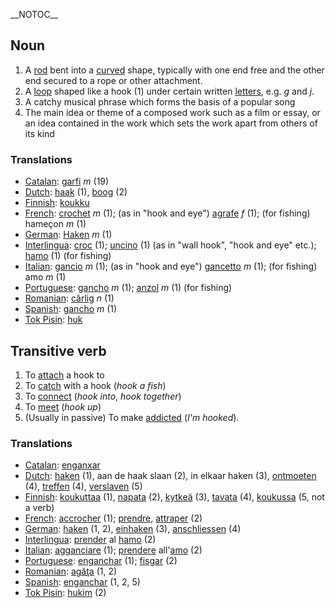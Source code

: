 __NOTOC__

==Noun==

# A [[rod]] bent into a [[curve]]d shape, typically with one end free and the other end secured to a rope or other attachment.
# A [[loop]] shaped like a hook (1) under certain written [[letter]]s, e.g. ''g'' and ''j''.
# A catchy musical phrase which forms the basis of a popular song
# The main idea or theme of a composed work such as a film or essay, or an idea contained in the work which sets the work apart from others of its kind

===Translations===
*[[Catalan]]: [[garfi]] ''m'' (19)
*[[Dutch]]: [[haak]] (1), [[boog]] (2)
*[[Finnish]]: [[koukku]]
*[[French]]: [[crochet]] ''m'' (1); (as in "hook and eye") [[agrafe]] ''f'' (1); (for fishing) hameçon ''m'' (1)
*[[German]]: [[Haken]] ''m'' (1)
*[[Interlingua]]: [[croc]] (1); [[uncino]] (1) (as in "wall hook", "hook and eye" etc.); [[hamo]] (1) (for fishing)
*[[Italian]]: [[gancio]] ''m'' (1); (as in "hook and eye") [[gancetto]] ''m'' (1); (for fishing) amo ''m'' (1)
*[[Portuguese]]: [[gancho]] ''m'' (1); [[anzol]] ''m'' (1) (for fishing)
*[[Romanian]]: [[cârlig]] ''n'' (1)
*[[Spanish]]: [[gancho]] ''m'' (1)
*[[Tok Pisin]]: [[huk]]

==Transitive verb==

# To [[attach]] a hook to
# To [[catch]] with a hook (''hook a fish'')
# To [[connect]] (''hook into'', ''hook together'')
# To [[meet]] (''hook up'')
# (Usually in passive) To make [[addicted]] (''I'm hooked'').

===Translations===
*[[Catalan]]: [[enganxar]]
*[[Dutch]]: [[haken]] (1), aan de haak slaan (2), in elkaar haken (3), [[ontmoeten]] (4), [[treffen]] (4), [[verslaven]] (5)
*[[Finnish]]: [[koukuttaa]] (1), [[napata]] (2), [[kytkeä]] (3), [[tavata]] (4), [[koukussa]] (5, not a verb)
*[[French]]: [[accrocher]] (1); [[prendre]], [[attraper]] (2)
*[[German]]: [[haken]] (1, 2), [[einhaken]] (3), [[anschliessen]] (4)
*[[Interlingua]]: [[prender]] al [[hamo]] (2)
*[[Italian]]: [[agganciare]] (1); [[prendere]] all'[[amo]] (2)
*[[Portuguese]]: [[enganchar]] (1); [[fisgar]] (2)
*[[Romanian]]: [[agăţa]] (1, 2)
*[[Spanish]]: [[enganchar]] (1, 2, 5)
*[[Tok Pisin]]: [[hukim]] (2)
